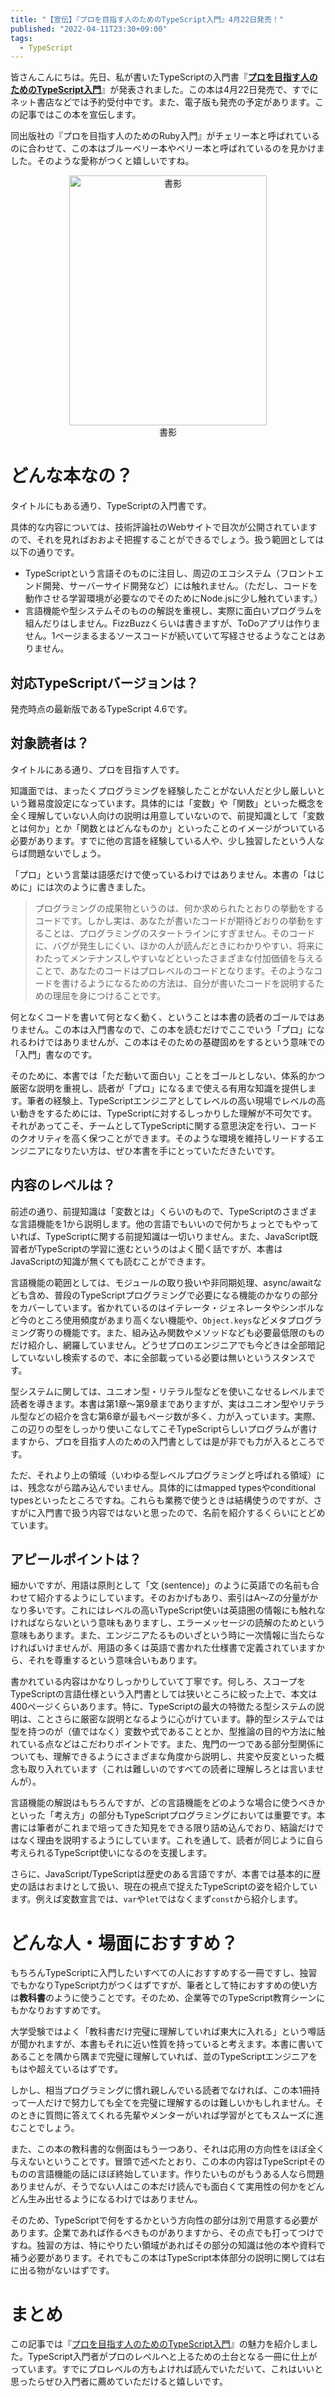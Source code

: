 ```yaml
---
title: "【宣伝】『プロを目指す人のためのTypeScript入門』4月22日発売！"
published: "2022-04-11T23:30+09:00"
tags:
  - TypeScript
---
```


皆さんこんにちは。先日、私が書いたTypeScriptの入門書『**[プロを目指す人のためのTypeScript入門](https://gihyo.jp/book/2022/978-4-297-12747-3)**』が発表されました。この本は4月22日発売で、すでにネット書店などでは予約受付中です。また、電子版も発売の予定があります。この記事ではこの本を宣伝します。

同出版社の『プロを目指す人のためのRuby入門』がチェリー本と呼ばれているのに合わせて、この本はブルーベリー本やベリー本と呼ばれているのを見かけました。そのような愛称がつくと嬉しいですね。

<figure style="max-width: 316px; margin-inline: auto; text-align: center">
  <img src="./images/book.jpeg" alt="書影" width="316" height="400" />
  <figcaption>書影</figcaption>
</figure>

# どんな本なの？

タイトルにもある通り、TypeScriptの入門書です。

具体的な内容については、技術評論社のWebサイトで目次が公開されていますので、それを見ればおおよそ把握することができるでしょう。扱う範囲としては以下の通りです。

- TypeScriptという言語そのものに注目し、周辺のエコシステム（フロントエンド開発、サーバーサイド開発など）には触れません。（ただし、コードを動作させる学習環境が必要なのでそのためにNode.jsに少し触れています。）
- 言語機能や型システムそのものの解説を重視し、実際に面白いプログラムを組んだりはしません。FizzBuzzくらいは書きますが、ToDoアプリは作りません。1ページまるまるソースコードが続いていて写経させるようなことはありません。

## 対応TypeScriptバージョンは？

発売時点の最新版であるTypeScript 4.6です。

## 対象読者は？

タイトルにある通り、プロを目指す人です。

知識面では、まったくプログラミングを経験したことがない人だと少し厳しいという難易度設定になっています。具体的には「変数」や「関数」といった概念を全く理解していない人向けの説明は用意していないので、前提知識として「変数とは何か」とか「関数とはどんなものか」といったことのイメージがついている必要があります。すでに他の言語を経験している人や、少し独習したという人ならば問題ないでしょう。

「プロ」という言葉は語感だけで使っているわけではありません。本書の「はじめに」には次のように書きました。

> プログラミングの成果物というのは、何か求められたとおりの挙動をするコードです。しかし実は、あなたが書いたコードが期待どおりの挙動をすることは、プログラミングのスタートラインにすぎません。そのコードに、バグが発生しにくい、ほかの人が読んだときにわかりやすい、将来にわたってメンテナンスしやすいなどといったさまざまな付加価値を与えることで、あなたのコードはプロレベルのコードとなります。そのようなコードを書けるようになるための方法は、自分が書いたコードを説明するための理屈を身につけることです。

何となくコードを書いて何となく動く、ということは本書の読者のゴールではありません。この本は入門書なので、この本を読むだけでここでいう「プロ」になれるわけではありませんが、この本はそのための基礎固めをするという意味での「入門」書なのです。

そのために、本書では「ただ動いて面白い」ことをゴールとしない、体系的かつ厳密な説明を重視し、読者が「プロ」になるまで使える有用な知識を提供します。筆者の経験上、TypeScriptエンジニアとしてレベルの高い現場でレベルの高い動きをするためには、TypeScriptに対するしっかりした理解が不可欠です。それがあってこそ、チームとしてTypeScriptに関する意思決定を行い、コードのクオリティを高く保つことができます。そのような環境を維持しリードするエンジニアになりたい方は、ぜひ本書を手にとっていただきたいです。

## 内容のレベルは？

前述の通り、前提知識は「変数とは」くらいのもので、TypeScriptのさまざまな言語機能を1から説明します。他の言語でもいいので何かちょっとでもやっていれば、TypeScriptに関する前提知識は一切いりません。また、JavaScript既習者がTypeScriptの学習に進むというのはよく聞く話ですが、本書はJavaScriptの知識が無くても読むことができます。

言語機能の範囲としては、モジュールの取り扱いや非同期処理、async/awaitなども含め、普段のTypeScriptプログラミングで必要になる機能のかなりの部分をカバーしています。省かれているのはイテレータ・ジェネレータやシンボルなど今のところ使用頻度があまり高くない機能や、`Object.keys`などメタプログラミング寄りの機能です。また、組み込み関数やメソッドなども必要最低限のものだけ紹介し、網羅していません。どうせプロのエンジニアでも今どきは全部暗記していないし検索するので、本に全部載っている必要は無いというスタンスです。

型システムに関しては、ユニオン型・リテラル型などを使いこなせるレベルまで読者を導きます。本書は第1章〜第9章までありますが、実はユニオン型やリテラル型などの紹介を含む第6章が最もページ数が多く、力が入っています。実際、この辺りの型をしっかり使いこなしてこそTypeScriptらしいプログラムが書けますから、プロを目指す人のための入門書としては是が非でも力が入るところです。

ただ、それより上の領域（いわゆる型レベルプログラミングと呼ばれる領域）には、残念ながら踏み込んでいません。具体的にはmapped typesやconditional typesといったところですね。これらも業務で使うときは結構使うのですが、さすがに入門書で扱う内容ではないと思ったので、名前を紹介するくらいにとどめています。

## アピールポイントは？

細かいですが、用語は原則として「文 (sentence)」のように英語での名前も合わせて紹介するようにしています。そのおかげもあり、索引はA〜Zの分量がかなり多いです。これにはレベルの高いTypeScript使いは英語圏の情報にも触れなければならないという意味もありますし、エラーメッセージの読解のためという意味もあります。また、エンジニアたるものいざという時に一次情報に当たらなければいけませんが、用語の多くは英語で書かれた仕様書で定義されていますから、それを尊重するという意味合いもあります。

書かれている内容はかなりしっかりしていて丁寧です。何しろ、スコープをTypeScriptの言語仕様という入門書としては狭いところに絞った上で、本文は400ページくらいあります。特に、TypeScriptの最大の特徴たる型システムの説明は、ことさらに厳密な説明となるように心がけています。静的型システムでは型を持つのが（値ではなく）変数や式であることとか、型推論の目的や方法に触れている点などはこだわりポイントです。また、鬼門の一つである部分型関係についても、理解できるようにさまざまな角度から説明し、共変や反変といった概念も取り入れています（これは難しいのですべての読者に理解しろとは言いませんが）。

言語機能の解説はもちろんですが、どの言語機能をどのような場合に使うべきかといった「考え方」の部分もTypeScriptプログラミングにおいては重要です。本書には筆者がこれまで培ってきた知見をできる限り詰め込んでおり、結論だけではなく理由を説明するようにしています。これを通して、読者が同じように自ら考えられるTypeScript使いになるのを支援します。

さらに、JavaScript/TypeScriptは歴史のある言語ですが、本書では基本的に歴史の話はおまけとして扱い、現在の視点で捉えたTypeScriptの姿を紹介しています。例えば変数宣言では、`var`や`let`ではなくまず`const`から紹介します。

# どんな人・場面におすすめ？

もちろんTypeScriptに入門したいすべての人におすすめする一冊ですし、独習でもかなりTypeScript力がつくはずですが、筆者として特におすすめの使い方は**教科書**のように使うことです。そのため、企業等でのTypeScript教育シーンにもかなりおすすめです。

大学受験ではよく「教科書だけ完璧に理解していれば東大に入れる」という噂話が聞かれますが、本書もそれに近い性質を持っていると考えます。本書に書いてあることを隅から隅まで完璧に理解していれば、並のTypeScriptエンジニアをもはや超えているはずです。

しかし、相当プログラミングに慣れ親しんでいる読者でなければ、この本1冊持って一人だけで努力しても全てを完璧に理解するのは難しいかもしれません。そのときに質問に答えてくれる先輩やメンターがいれば学習がとてもスムーズに進むことでしょう。

また、この本の教科書的な側面はもう一つあり、それは応用の方向性をほぼ全く与えないということです。冒頭で述べたとおり、この本の内容はTypeScriptそのものの言語機能の話にほぼ終始しています。作りたいものがもうある人なら問題ありませんが、そうでない人はこの本だけ読んでも面白くて実用性の何かをどんどん生み出せるようになるわけではありません。

そのため、TypeScriptで何をするかという方向性の部分は別で用意する必要があります。企業であれば作るべきものがありますから、その点でも打ってつけですね。独習の方は、特にやりたい領域があればその部分の知識は他の本や資料で補う必要があります。それでもこの本はTypeScript本体部分の説明に関しては右に出る物がないはずです。

# まとめ

この記事では『[プロを目指す人のためのTypeScript入門](https://gihyo.jp/book/2022/978-4-297-12747-3)』の魅力を紹介しました。TypeScript入門者がプロのレベルへと上るための土台となる一冊に仕上がっています。すでにプロレベルの方もよければ読んでいただいて、これはいいと思ったらぜひ入門者に薦めていただけると嬉しいです。
